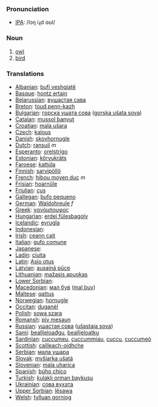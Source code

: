 === Pronunciation ===
*[[w:IPA|IPA]]: /lɔŋ iɻd ɑʊl/

=== Noun ===

#[[owl]] 
#[[bird]]

=== Translations ===

*[[Albanian]]: [[bufi veshgjatë]]
*[[Basque]]: [[hontz ertain]]
*[[Belarussian]]: [[вушастая сава]]
*[[Breton]]: [[toud penn-kazh]]
*[[Bulgarian]]: [[горска ушата сова]] ([[gorska ušata sova]])
*[[Catalan]]: [[mussol banyut]]
*[[Croatian]]: [[mala ušara]]
*[[Czech]]: [[kalous]]
*[[Danish]]: [[skovhornugle]]
*[[Dutch]]: [[ransuil]] ''m''
*[[Esperanto]]: [[orelstrigo]]
*[[Estonian]]: [[kőrvukräts]]
*[[Faroese]]: [[kattúla]]
*[[Finnish]]: [[sarvipöllö]]
*[[French]]: [[hibou moyen duc]] ''m''
*[[Frisian]]: [[hoarnûle]]
*[[Friulian]]: [[çus]]
*[[Gallegan]]: [[bufo pequeno]]
*[[German]]: [[Waldohreule]] ''f''
*[[Greek]]: [[νανόμπουφος]] '' ''
*[[Hungarian]]: [[erdei fülesbagoly]]
*[[Icelandic]]: [[eyrugla]]
*[[Indonesian]]: [[]]
*[[Irish]]: [[ceann cait]]
*[[Italian]]: [[gufo comune]] '' ''
*[[Japanese]]: [[]]
*[[Ladin]]: [[ciuita]]
*[[Latin]]: [[Asio otus]] '' ''
*[[Latvian]]: [[ausainā pūce]]
*[[Lithuanian]]: [[mažasis apuokas]]
*[[Lower Sorbian]]: 
*[[Macedonian]]: [[мал був]] ([[mal buv]])
*[[Maltese]]: [[qattus]]
*[[Norwegian]]: [[hornugle]]
*[[Occitan]]: [[duganèl]]
*[[Polish]]: [[sowa szara]] '' ''
*[[Romansh]]: [[piv mesaun]]
*[[Russian]]: [[ушастая сова]] ([[ušastaja sova]]) '' ''
*[[Sami]]: [[bealljeloađgu]], [[bealljeloatku]]
*[[Sardinian]]: [[cuccumeu]], [[cuccummiau]], [[cuccu]], [[cuccumeò]]
*[[Scottish]]: [[cailleach-oidhche]]
*[[Serbian]]: [[мала ушара]]
*[[Slovak]]: [[myšiarka ušatá]]
*[[Slovenian]]: [[mala uharica]]
*[[Spanish]]: [[búho chico]] '' ''
*[[Turkish]]: [[kulaklı orman baykuşu]]
*[[Ukrainian]]: [[сова вухата]]
*[[Upper Sorbian]]: [[lěsawa]]
*[[Welsh]]: [[tylluan gorniog]]